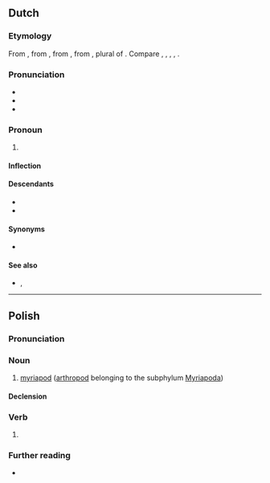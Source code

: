 ==Dutch==

===Etymology===
From {{inh|nl|dum|wi}}, from {{inh|nl|odt|wī}}, from {{inh|nl|gem-pro|*wīz}}, from {{der|nl|ine-pro|*wéy-}}, plural of {{m|ine-pro|*éǵh₂}}. Compare {{cog|nds|wi}}, {{cog|fy|wy}}, {{cog|de|wir}}, {{cog|en|we}}, {{cog|da|vi}}.

===Pronunciation===
* {{IPA|nl|/ʋɛi̯/|qual1=stressed|/ʋə/|qual2=unstressed}}
* {{audio|nl|Nl-wij.ogg|audio}}
* {{homophones|nl|wei}}

===Pronoun===
{{head|nl|pronoun|cat2=personal pronouns}}

# {{n-g|the [[first-person]] [[plural]] [[personal pronoun]]; refers to the speakers}}

====Inflection====
{{nl-decl-personal pronouns}}

====Descendants====
* {{desc|gmw-jdt|wāi}}
* {{desc|dcr|wellie}}

====Synonyms====
* {{l|nl|we}}

====See also====
* {{l|nl|ons}}, {{l|nl|onze}}

----

==Polish==
{{wp|lang=pl}}

===Pronunciation===
{{pl-p}}

===Noun===
{{pl-noun|m-an}}

# [[myriapod]] ([[arthropod]] belonging to the subphylum [[Myriapoda]])

====Declension====
{{pl-decl-noun-m-an|genp=wijów}}

===Verb===
{{head|pl|verb form}}

# {{inflection of|pl|wić||2|s|impr|pres}}

===Further reading===
* {{R:pl:PWN}}

{{C|pl|Myriapods}}